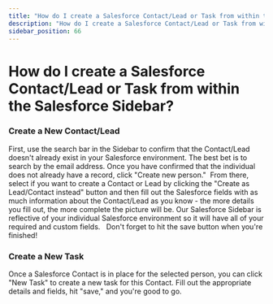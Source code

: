 ```yaml
---
title: "How do I create a Salesforce Contact/Lead or Task from within the Salesforce Sidebar?"
description: "How do I create a Salesforce Contact/Lead or Task from within the Salesforce Sidebar?"
sidebar_position: 66
---
```


# How do I create a Salesforce Contact/Lead or Task from within the Salesforce Sidebar?

### Create a New Contact/Lead
First, use the search bar in the Sidebar to confirm that the Contact/Lead doesn't already exist in your Salesforce environment. The best bet is to search by the email address. Once you have confirmed that the individual does not already have a record, click "Create new person." 
From there, select if you want to create a Contact or Lead by clicking the "Create as Lead/Contact instead" button and then fill out the Salesforce fields with as much information about the Contact/Lead as you know - the more details you fill out, the more complete the picture will be. Our Salesforce Sidebar is reflective of your individual Salesforce environment so it will have all of your required and custom fields.  
Don't forget to hit the save button when you're finished!  
### Create a New Task
Once a Salesforce Contact is in place for the selected person, you can click "New Task" to create a new task for this Contact.
Fill out the appropriate details and fields, hit "save," and you're good to go.